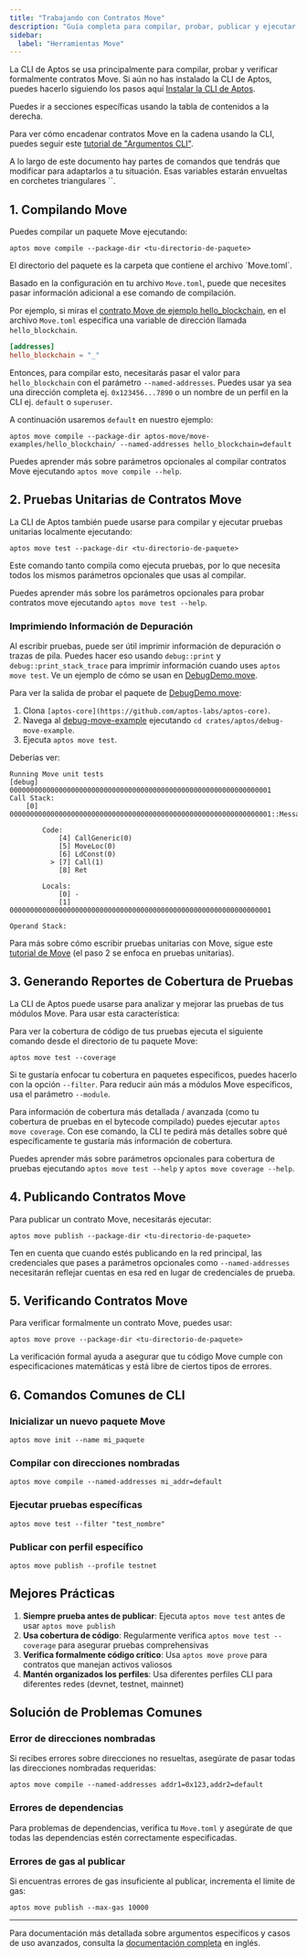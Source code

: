 ```yaml
---
title: "Trabajando con Contratos Move"
description: "Guía completa para compilar, probar, publicar y ejecutar contratos inteligentes Move usando la CLI de Aptos con ejemplos y mejores prácticas."
sidebar:
  label: "Herramientas Move"
---
```



La CLI de Aptos se usa principalmente para compilar, probar y verificar formalmente contratos Move. Si aún no has instalado la CLI de Aptos, puedes hacerlo siguiendo los pasos aquí [Instalar la CLI de Aptos](/es/build/cli#-install-the-aptos-cli).

Puedes ir a secciones específicas usando la tabla de contenidos a la derecha.

Para ver cómo encadenar contratos Move en la cadena usando la CLI, puedes seguir este [tutorial de "Argumentos CLI"](/es/build/cli/working-with-move-contracts/arguments-in-json-tutorial).

<Aside type="note" emoji="ℹ️">
  A lo largo de este documento hay partes de comandos que tendrás que modificar para adaptarlos a tu situación. Esas variables estarán envueltas en corchetes triangulares `<como esto>`.
</Aside>

## 1. Compilando Move

Puedes compilar un paquete Move ejecutando:

```shellscript filename="Terminal"
aptos move compile --package-dir <tu-directorio-de-paquete>
```

<Aside type="note" emoji="ℹ️">
  El directorio del paquete es la carpeta que contiene el archivo `Move.toml`.
</Aside>

Basado en la configuración en tu archivo `Move.toml`, puede que necesites pasar información adicional a ese comando de compilación.

Por ejemplo, si miras el [contrato Move de ejemplo hello\_blockchain](https://github.com/aptos-labs/aptos-core/tree/main/aptos-move/move-examples/hello_blockchain), en el archivo `Move.toml` especifica una variable de dirección llamada `hello_blockchain`.

```toml filename="Move.toml"
[addresses]
hello_blockchain = "_"
```

Entonces, para compilar esto, necesitarás pasar el valor para `hello_blockchain` con el parámetro `--named-addresses`.
Puedes usar ya sea una dirección completa ej. `0x123456...7890` o un nombre de un perfil en la CLI ej. `default` o `superuser`.

A continuación usaremos `default` en nuestro ejemplo:

```shellscript filename="Terminal"
aptos move compile --package-dir aptos-move/move-examples/hello_blockchain/ --named-addresses hello_blockchain=default
```

Puedes aprender más sobre parámetros opcionales al compilar contratos Move ejecutando `aptos move compile --help`.

## 2. Pruebas Unitarias de Contratos Move

La CLI de Aptos también puede usarse para compilar y ejecutar pruebas unitarias localmente ejecutando:

```shellscript filename="Terminal"
aptos move test --package-dir <tu-directorio-de-paquete>
```

Este comando tanto compila como ejecuta pruebas, por lo que necesita todos los mismos parámetros opcionales que usas al compilar.

Puedes aprender más sobre los parámetros opcionales para probar contratos move ejecutando `aptos move test --help`.

### Imprimiendo Información de Depuración

Al escribir pruebas, puede ser útil imprimir información de depuración o trazas de pila. Puedes hacer eso usando `debug::print` y `debug::print_stack_trace` para imprimir información cuando uses `aptos move test`. Ve un ejemplo de cómo se usan en [DebugDemo.move](https://github.com/aptos-labs/aptos-core/blob/main/crates/aptos/debug-move-example/sources/DebugDemo.move).

Para ver la salida de probar el paquete de [DebugDemo.move](https://github.com/aptos-labs/aptos-core/blob/main/crates/aptos/debug-move-example/sources/DebugDemo.move):

1. Clona `[aptos-core](https://github.com/aptos-labs/aptos-core)`.
2. Navega al [debug-move-example](https://github.com/aptos-labs/aptos-core/tree/main/crates/aptos/debug-move-example) ejecutando `cd crates/aptos/debug-move-example`.
3. Ejecuta `aptos move test`.

Deberías ver:

```shellscript filename="Terminal"
Running Move unit tests
[debug] 0000000000000000000000000000000000000000000000000000000000000001
Call Stack:
    [0] 0000000000000000000000000000000000000000000000000000000000000001::Message::sender_can_set_message

        Code:
            [4] CallGeneric(0)
            [5] MoveLoc(0)
            [6] LdConst(0)
          > [7] Call(1)
            [8] Ret

        Locals:
            [0] -
            [1] 0000000000000000000000000000000000000000000000000000000000000001

Operand Stack:
```

Para más sobre cómo escribir pruebas unitarias con Move, sigue este [tutorial de Move](https://github.com/aptos-labs/aptos-core/tree/main/aptos-move/move-examples/move-tutorial) (el paso 2 se enfoca en pruebas unitarias).

## 3. Generando Reportes de Cobertura de Pruebas

La CLI de Aptos puede usarse para analizar y mejorar las pruebas de tus módulos Move. Para usar esta característica:

Para ver la cobertura de código de tus pruebas ejecuta el siguiente comando desde el directorio de tu paquete Move:

```shellscript filename="Terminal"
aptos move test --coverage
```

Si te gustaría enfocar tu cobertura en paquetes específicos, puedes hacerlo con la opción `--filter`. Para reducir aún más a módulos Move específicos, usa el parámetro `--module`.

Para información de cobertura más detallada / avanzada (como tu cobertura de pruebas en el bytecode compilado) puedes ejecutar `aptos move coverage`. Con ese comando, la CLI te pedirá más detalles sobre qué específicamente te gustaría más información de cobertura.

Puedes aprender más sobre parámetros opcionales para cobertura de pruebas ejecutando `aptos move test --help` y `aptos move coverage --help`.

## 4. Publicando Contratos Move

Para publicar un contrato Move, necesitarás ejecutar:

```shellscript filename="Terminal"
aptos move publish --package-dir <tu-directorio-de-paquete>
```

Ten en cuenta que cuando estés publicando en la red principal, las credenciales que pases a parámetros opcionales como `--named-addresses` necesitarán reflejar cuentas en esa red en lugar de credenciales de prueba.

## 5. Verificando Contratos Move

Para verificar formalmente un contrato Move, puedes usar:

```shellscript filename="Terminal"
aptos move prove --package-dir <tu-directorio-de-paquete>
```

La verificación formal ayuda a asegurar que tu código Move cumple con especificaciones matemáticas y está libre de ciertos tipos de errores.

## 6. Comandos Comunes de CLI

### Inicializar un nuevo paquete Move

```shellscript filename="Terminal"
aptos move init --name mi_paquete
```

### Compilar con direcciones nombradas

```shellscript filename="Terminal"
aptos move compile --named-addresses mi_addr=default
```

### Ejecutar pruebas específicas

```shellscript filename="Terminal"
aptos move test --filter "test_nombre"
```

### Publicar con perfil específico

```shellscript filename="Terminal"
aptos move publish --profile testnet
```

## Mejores Prácticas

1. **Siempre prueba antes de publicar**: Ejecuta `aptos move test` antes de usar `aptos move publish`
2. **Usa cobertura de código**: Regularmente verifica `aptos move test --coverage` para asegurar pruebas comprehensivas
3. **Verifica formalmente código crítico**: Usa `aptos move prove` para contratos que manejan activos valiosos
4. **Mantén organizados los perfiles**: Usa diferentes perfiles CLI para diferentes redes (devnet, testnet, mainnet)

## Solución de Problemas Comunes

### Error de direcciones nombradas

Si recibes errores sobre direcciones no resueltas, asegúrate de pasar todas las direcciones nombradas requeridas:

```shellscript filename="Terminal"
aptos move compile --named-addresses addr1=0x123,addr2=default
```

### Errores de dependencias

Para problemas de dependencias, verifica tu `Move.toml` y asegúrate de que todas las dependencias estén correctamente especificadas.

### Errores de gas al publicar

Si encuentras errores de gas insuficiente al publicar, incrementa el límite de gas:

```shellscript filename="Terminal"
aptos move publish --max-gas 10000
```

***

Para documentación más detallada sobre argumentos específicos y casos de uso avanzados, consulta la [documentación completa](/es/build/cli/working-with-move-contracts) en inglés.
